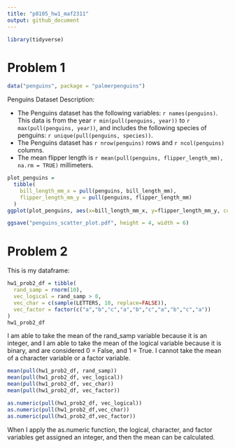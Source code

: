 ```yaml
---
title: "p8105_hw1_maf2311"
output: github_document
---
```


```r
library(tidyverse)
```

# Problem 1

```r
data("penguins", package = "palmerpenguins")
```

Penguins Dataset Description: 

* The Penguins dataset has the following variables: `r names(penguins)`. This data is from the year `r min(pull(penguins, year))` to `r max(pull(penguins, year))`, and includes the following species of penguins: `r unique(pull(penguins, species))`.
* The Penguins dataset has `r nrow(penguins)` rows and `r ncol(penguins)` columns.
* The mean flipper length is `r mean(pull(penguins, flipper_length_mm), na.rm = TRUE)` millimeters.

```r
plot_penguins =
  tibble(
    bill_length_mm_x = pull(penguins, bill_length_mm),
    flipper_length_mm_y = pull(penguins, flipper_length_mm)
  )
ggplot(plot_penguins, aes(x=bill_length_mm_x, y=flipper_length_mm_y, color = pull(penguins, species))) + geom_point()

ggsave("penguins_scatter_plot.pdf", height = 4, width = 6)
```

# Problem 2

This is my dataframe: 

```r
hw1_prob2_df = tibble(
  rand_samp = rnorm(10),
  vec_logical = rand_samp > 0,
  vec_char = c(sample(LETTERS, 10, replace=FALSE)),
  vec_factor = factor(c("a","b","c","a","b","c","a","b","c","a"))
)
hw1_prob2_df
```

I am able to take the mean of the rand_samp variable because it is an integer, and I am able to 
take the mean of the logical variable because it is binary, and are considered 0 = False, and 
1 = True. I cannot take the mean of a character variable or a factor variable.

```r
mean(pull(hw1_prob2_df, rand_samp))
mean(pull(hw1_prob2_df, vec_logical))
mean(pull(hw1_prob2_df, vec_char))
mean(pull(hw1_prob2_df, vec_factor))
```

```r
as.numeric(pull(hw1_prob2_df, vec_logical))
as.numeric(pull(hw1_prob2_df,vec_char))
as.numeric(pull(hw1_prob2_df,vec_factor))
```

When I apply the as.numeric function, the logical, character, and factor variables get assigned an
integer, and then the mean can be calculated. 






